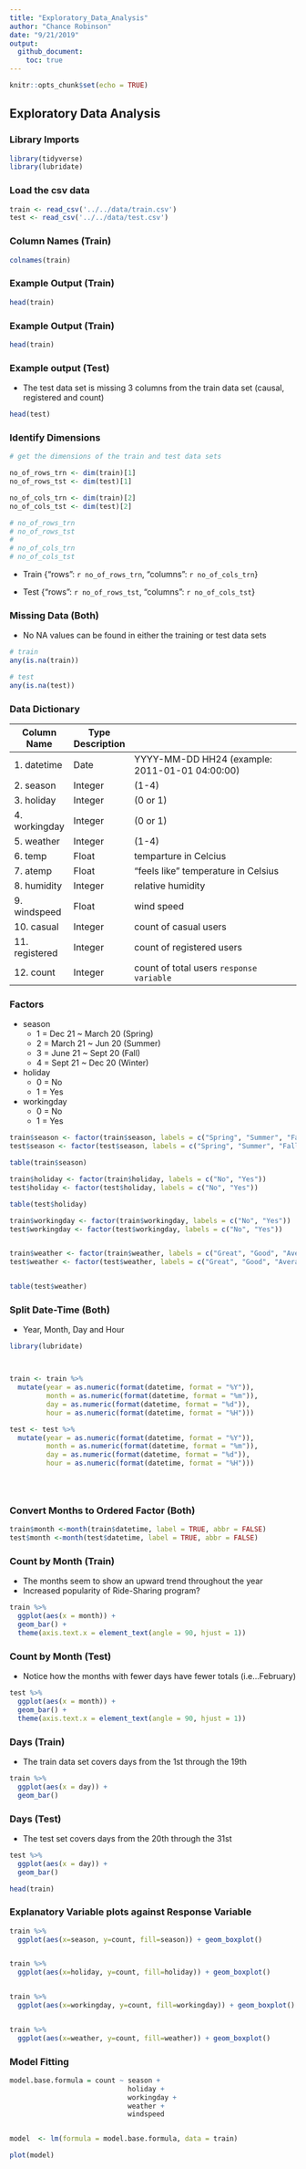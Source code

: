 ```yaml
---
title: "Exploratory_Data_Analysis"
author: "Chance Robinson"
date: "9/21/2019"
output: 
  github_document:
    toc: true
---
```


```r
knitr::opts_chunk$set(echo = TRUE)
```


## Exploratory Data Analysis


### Library Imports

```r
library(tidyverse)
library(lubridate)

```

### Load the csv data


```r

train <- read_csv('../../data/train.csv')
test <- read_csv('../../data/test.csv')

```

### Column Names (Train)

```r

colnames(train)

```

### Example Output (Train)

```r

head(train)

```


### Example Output (Train)

```r

head(train)

```

### Example output (Test)

- The test data set is missing 3 columns from the train data set (causal, registered and count)

```r

head(test)

```

### Identify Dimensions

```r
# get the dimensions of the train and test data sets

no_of_rows_trn <- dim(train)[1]
no_of_rows_tst <- dim(test)[1]

no_of_cols_trn <- dim(train)[2]
no_of_cols_tst <- dim(test)[2]

# no_of_rows_trn
# no_of_rows_tst
# 
# no_of_cols_trn
# no_of_cols_tst

```

- Train {"rows": `r no_of_rows_trn`, "columns": `r no_of_cols_trn`}

- Test {"rows": `r no_of_rows_tst`, "columns": `r no_of_cols_tst`}


### Missing Data (Both)

- No NA values can be found in either the training or test data sets 

```r

# train
any(is.na(train))

# test
any(is.na(test))

```


### Data Dictionary

  Column Name      | 	Type                Description
  -----------------|    ----------------- | ------------------------------------------------
  1.  datetime     |    Date			        | YYYY-MM-DD HH24 (example:  2011-01-01 04:00:00)
  2.  season       |    Integer 		      |	(1-4)
  3.  holiday      |    Integer 		      |	(0 or 1)
  4.  workingday   |    Integer 		      |	(0 or 1)
  5.  weather      |    Integer 		      |	(1-4)
  6.  temp         |    Float 			      |	temparture in Celcius
  7.  atemp        |    Float 			      |	"feels like" temperature in Celsius
  8.  humidity     |    Integer           | relative humidity
  9.  windspeed    |    Float             | wind speed
  10. casual       |    Integer 		      |	count of casual users 
  11. registered   |    Integer 		      |	count of registered users 
  12. count        |    Integer 		      |	count of total users `response variable`
  
  
### Factors

  * season
    + 1 = Dec 21 ~ March 20 (Spring)
    + 2 = March 21 ~ Jun 20 (Summer)
    + 3 = June 21 ~ Sept 20 (Fall)
    + 4 = Sept 21 ~ Dec 20  (Winter)

  * holiday
    + 0 = No
    + 1 = Yes
    
  * workingday
    + 0 = No
    + 1 = Yes
    
```r
train$season <- factor(train$season, labels = c("Spring", "Summer", "Fall", "Winter"))
test$season <- factor(test$season, labels = c("Spring", "Summer", "Fall", "Winter"))

table(train$season)

train$holiday <- factor(train$holiday, labels = c("No", "Yes"))
test$holiday <- factor(test$holiday, labels = c("No", "Yes"))

table(test$holiday)

train$workingday <- factor(train$workingday, labels = c("No", "Yes"))
test$workingday <- factor(test$workingday, labels = c("No", "Yes"))


train$weather <- factor(train$weather, labels = c("Great", "Good", "Average", "Poor"))
test$weather <- factor(test$weather, labels = c("Great", "Good", "Average", "Poor"))


table(test$weather)


```



### Split Date-Time (Both)

- Year, Month, Day and Hour

```r
library(lubridate)



train <- train %>%
  mutate(year = as.numeric(format(datetime, format = "%Y")), 
         month = as.numeric(format(datetime, format = "%m")), 
         day = as.numeric(format(datetime, format = "%d")),
         hour = as.numeric(format(datetime, format = "%H")))

test <- test %>%
  mutate(year = as.numeric(format(datetime, format = "%Y")), 
         month = as.numeric(format(datetime, format = "%m")), 
         day = as.numeric(format(datetime, format = "%d")),
         hour = as.numeric(format(datetime, format = "%H")))





```



### Convert Months to Ordered Factor (Both)

```r

train$month <-month(train$datetime, label = TRUE, abbr = FALSE)
test$month <-month(test$datetime, label = TRUE, abbr = FALSE)

```


### Count by Month (Train)

- The months seem to show an upward trend throughout the year
- Increased popularity of Ride-Sharing program?

```r

train %>%
  ggplot(aes(x = month)) + 
  geom_bar() +
  theme(axis.text.x = element_text(angle = 90, hjust = 1))

```

### Count by Month (Test)

- Notice how the months with fewer days have fewer totals (i.e...February)


```r

test %>%
  ggplot(aes(x = month)) + 
  geom_bar() +
  theme(axis.text.x = element_text(angle = 90, hjust = 1))

```




### Days (Train)

- The train data set covers days from the 1st through the 19th


```r

train %>%
  ggplot(aes(x = day)) + 
  geom_bar()

```


### Days (Test)

- The test set covers days from the 20th through the 31st

```r


test %>%
  ggplot(aes(x = day)) + 
  geom_bar()


```

```r
head(train)
```


### Explanatory Variable plots against Response Variable

```r

train %>%
  ggplot(aes(x=season, y=count, fill=season)) + geom_boxplot()


train %>%
  ggplot(aes(x=holiday, y=count, fill=holiday)) + geom_boxplot()


train %>%
  ggplot(aes(x=workingday, y=count, fill=workingday)) + geom_boxplot()


train %>%
  ggplot(aes(x=weather, y=count, fill=weather)) + geom_boxplot()

```



### Model Fitting


```r

model.base.formula = count ~ season + 
                             holiday +
                             workingday + 
                             weather + 
                             windspeed


model  <- lm(formula = model.base.formula, data = train)

plot(model)

```

